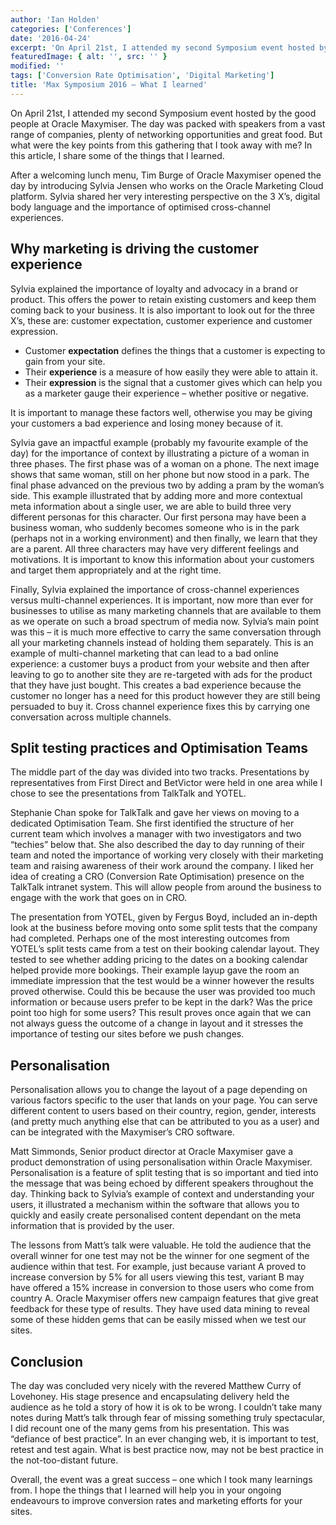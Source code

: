 ```yaml
---
author: 'Ian Holden'
categories: ['Conferences']
date: '2016-04-24'
excerpt: 'On April 21st, I attended my second Symposium event hosted by the good people at Oracle Maxymiser. The day was packed with speakers from a vast range of companies, plenty of networking opportunities and great food. But what were the key points from this gathering that I took away with me? In this article, I share some of the things that I learned.'
featuredImage: { alt: '', src: '' }
modified: ''
tags: ['Conversion Rate Optimisation', 'Digital Marketing']
title: 'Max Symposium 2016 – What I learned'
---
```


On April 21st, I attended my second Symposium event hosted by the good people at Oracle Maxymiser. The day was packed with speakers from a vast range of companies, plenty of networking opportunities and great food. But what were the key points from this gathering that I took away with me? In this article, I share some of the things that I learned.

After a welcoming lunch menu, Tim Burge of Oracle Maxymiser opened the day by introducing Sylvia Jensen who works on the Oracle Marketing Cloud platform. Sylvia shared her very interesting perspective on the 3 X’s, digital body language and the importance of optimised cross-channel experiences.

## Why marketing is driving the customer experience

Sylvia explained the importance of loyalty and advocacy in a brand or product. This offers the power to retain existing customers and keep them coming back to your business. It is also important to look out for the three X’s, these are: customer expectation, customer experience and customer expression.

- Customer **expectation** defines the things that a customer is expecting to gain from your site.
- Their **experience** is a measure of how easily they were able to attain it.
- Their **expression** is the signal that a customer gives which can help you as a marketer gauge their experience – whether positive or negative.

It is important to manage these factors well, otherwise you may be giving your customers a bad experience and losing money because of it.

Sylvia gave an impactful example (probably my favourite example of the day) for the importance of context by illustrating a picture of a woman in three phases. The first phase was of a woman on a phone. The next image shows that same woman, still on her phone but now stood in a park. The final phase advanced on the previous two by adding a pram by the woman’s side. This example illustrated that by adding more and more contextual meta information about a single user, we are able to build three very different personas for this character. Our first persona may have been a business woman, who suddenly becomes someone who is in the park (perhaps not in a working environment) and then finally, we learn that they are a parent. All three characters may have very different feelings and motivations. It is important to know this information about your customers and target them appropriately and at the right time.

Finally, Sylvia explained the importance of cross-channel experiences versus multi-channel experiences. It is important, now more than ever for businesses to utilise as many marketing channels that are available to them as we operate on such a broad spectrum of media now. Sylvia’s main point was this – it is much more effective to carry the same conversation through all your marketing channels instead of holding them separately. This is an example of multi-channel marketing that can lead to a bad online experience: a customer buys a product from your website and then after leaving to go to another site they are re-targeted with ads for the product that they have just bought. This creates a bad experience because the customer no longer has a need for this product however they are still being persuaded to buy it. Cross channel experience fixes this by carrying one conversation across multiple channels.

## Split testing practices and Optimisation Teams

The middle part of the day was divided into two tracks. Presentations by representatives from First Direct and BetVictor were held in one area while I chose to see the presentations from TalkTalk and YOTEL.

Stephanie Chan spoke for TalkTalk and gave her views on moving to a dedicated Optimisation Team. She first identified the structure of her current team which involves a manager with two investigators and two “techies” below that. She also described the day to day running of their team and noted the importance of working very closely with their marketing team and raising awareness of their work around the company. I liked her idea of creating a CRO (Conversion Rate Optimisation) presence on the TalkTalk intranet system. This will allow people from around the business to engage with the work that goes on in CRO.

The presentation from YOTEL, given by Fergus Boyd, included an in-depth look at the business before moving onto some split tests that the company had completed. Perhaps one of the most interesting outcomes from YOTEL’s split tests came from a test on their booking calendar layout. They tested to see whether adding pricing to the dates on a booking calendar helped provide more bookings. Their example layup gave the room an immediate impression that the test would be a winner however the results proved otherwise. Could this be because the user was provided too much information or because users prefer to be kept in the dark? Was the price point too high for some users? This result proves once again that we can not always guess the outcome of a change in layout and it stresses the importance of testing our sites before we push changes.

## Personalisation

Personalisation allows you to change the layout of a page depending on various factors specific to the user that lands on your page. You can serve different content to users based on their country, region, gender, interests (and pretty much anything else that can be attributed to you as a user) and can be integrated with the Maxymiser’s CRO software.

Matt Simmonds, Senior product director at Oracle Maxymiser gave a product demonstration of using personalisation within Oracle Maxymiser. Personalisation is a feature of split testing that is so important and tied into the message that was being echoed by different speakers throughout the day. Thinking back to Sylvia’s example of context and understanding your users, it illustrated a mechanism within the software that allows you to quickly and easily create personalised content dependant on the meta information that is provided by the user.

The lessons from Matt’s talk were valuable. He told the audience that the overall winner for one test may not be the winner for one segment of the audience within that test. For example, just because variant A proved to increase conversion by 5% for all users viewing this test, variant B may have offered a 15% increase in conversion to those users who come from country A. Oracle Maxymiser offers new campaign features that give great feedback for these type of results. They have used data mining to reveal some of these hidden gems that can be easily missed when we test our sites.

## Conclusion

The day was concluded very nicely with the revered Matthew Curry of Lovehoney. His stage presence and encapsulating delivery held the audience as he told a story of how it is ok to be wrong. I couldn’t take many notes during Matt’s talk through fear of missing something truly spectacular, I did recount one of the many gems from his presentation. This was “defiance of best practice”. In an ever changing web, it is important to test, retest and test again. What is best practice now, may not be best practice in the not-too-distant future.

Overall, the event was a great success – one which I took many learnings from. I hope the things that I learned will help you in your ongoing endeavours to improve conversion rates and marketing efforts for your sites.

